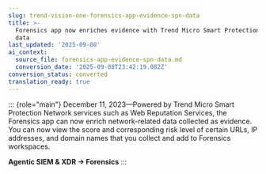 ```yaml
---
slug: trend-vision-one-forensics-app-evidence-spn-data
title: >-
  Forensics app now enriches evidence with Trend Micro Smart Protection Network
  data
last_updated: '2025-09-08'
ai_context:
  source_file: forensics-app-evidence-spn-data.md
  conversion_date: '2025-09-08T23:42:19.082Z'
conversion_status: converted
translation_ready: true
---
```


::: {role="main"}
December 11, 2023—Powered by Trend Micro Smart Protection Network services such as Web Reputation Services, the Forensics app can now enrich network-related data collected as evidence. You can now view the score and corresponding risk level of certain URLs, IP addresses, and domain names that you collect and add to Forensics workspaces.

**Agentic SIEM & XDR → Forensics**
:::
